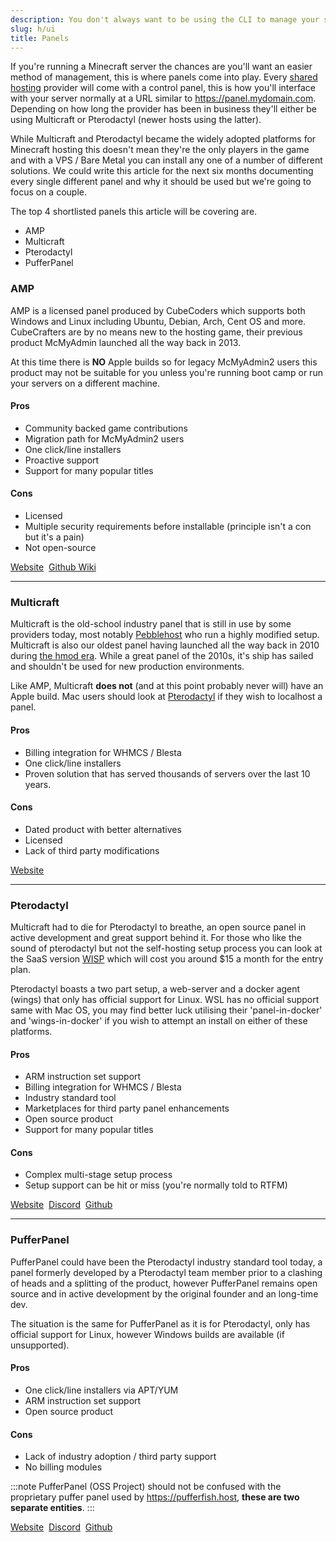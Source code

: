 ```yaml
---
description: You don't always want to be using the CLI to manage your server, consider a web panel and share the responsibility with your other administrators.
slug: h/ui
title: Panels
---
```


If you're running a Minecraft server the chances are you'll want an easier method of management, this is where panels come into play. Every [shared hosting](types#shared-hosting) provider will come with a control panel, this is how you'll interface with your server normally at a URL similar to https://panel.mydomain.com. Depending on how long the provider has been in business they'll either be using Multicraft or Pterodactyl (newer hosts using the latter). 

While Multicraft and Pterodactyl became the widely adopted platforms for Minecraft hosting this doesn't mean they're the only players in the game and with a VPS / Bare Metal you can install any one of a number of different solutions. We could write this article for the next six months documenting every single different panel and why it should be used but we're going to focus on a couple.

The top 4 shortlisted panels this article will be covering are.

-   AMP
-   Multicraft
-   Pterodactyl
-   PufferPanel

### AMP

AMP is a licensed panel produced by CubeCoders which supports both Windows and Linux including Ubuntu, Debian, Arch, Cent OS and more. CubeCrafters are by no means new to the hosting game, their previous product McMyAdmin launched all the way back in 2013.

At this time there is **NO** Apple builds so for legacy McMyAdmin2 users this product may not be suitable for you unless you're running boot camp or run your servers on a different machine.

#### Pros

-   Community backed game contributions
-   Migration path for McMyAdmin2 users
-   One click/line installers
-   Proactive support
-   Support for many popular titles

#### Cons

-   Licensed
-   Multiple security requirements before installable (principle isn't a con but it's a pain)
-   Not open-source

<div>
<a class="button button--outline button--primary" href="https://cubecoders.com/AMP">Website</a>&nbsp;
<a class="button button--outline button--primary" href="https://github.com/CubeCoders/AMP/wiki">Github Wiki</a>
</div>

* * *

### Multicraft

Multicraft is the old-school industry panel that is still in use by some providers today, most notably [Pebblehost](https://pebblehost.com) who run a highly modified setup.  Multicraft is also our oldest panel having launched all the way back in 2010 during [the hmod era](https://github.com/traitor/Minecraft-Server-Mod). While a great panel of the 2010s, it's ship has sailed and shouldn't be used for new production environments.

Like AMP, Multicraft **does not** (and at this point probably never will) have an Apple build. Mac users should look at [Pterodactyl](#pterodactyl) if they wish to localhost a panel.

#### Pros

-   Billing integration for WHMCS / Blesta
-   One click/line installers
-   Proven solution that has served thousands of servers over the last 10 years.

#### Cons

-   Dated product with better alternatives
-   Licensed
-   Lack of third party modifications

<div>
<a class="button button--outline button--primary" href="https://www.multicraft.org/">Website</a>
</div>

* * *

### Pterodactyl

Multicraft had to die for Pterodactyl to breathe, an open source panel in active development and great support behind it. For those who like the sound of pterodactyl but not the self-hosting setup process you can look at the SaaS version [WISP](https://wisp.gg) which will cost you around $15 a month for the entry plan.

Pterodactyl boasts a two part setup, a web-server and a docker agent (wings) that only has official support for Linux. WSL has no official support same with Mac OS, you may find better luck utilising their 'panel-in-docker' and 'wings-in-docker' if you wish to attempt an install on either of these platforms.

#### Pros

-   ARM instruction set support
-   Billing integration for WHMCS / Blesta
-   Industry standard tool
-   Marketplaces for third party panel enhancements
-   Open source product
-   Support for many popular titles

#### Cons

-   Complex multi-stage setup process
-   Setup support can be hit or miss (you're normally told to RTFM)

<div>
<a class="button button--outline button--primary" href="https://pterodactyl.io">Website</a>&nbsp;
<a class="button button--outline button--primary" href="https://discord.gg/pterodactyl">Discord</a>&nbsp;
<a class="button button--outline button--primary" href="https://github.com/pterodactyl/panel">Github</a>
</div>

* * *

### PufferPanel

PufferPanel could have been the Pterodactyl industry standard tool today, a panel formerly developed by a Pterodactyl team member prior to a clashing of heads and a splitting of the product, however PufferPanel remains open source and in active development by the original founder and an long-time dev. 

The situation is the same for PufferPanel as it is for Pterodactyl, only has official support for Linux, however Windows builds are available (if unsupported).

#### Pros

-   One click/line installers via APT/YUM
-   ARM instruction set support
-   Open source product

#### Cons

-   Lack of industry adoption / third party support
-   No billing modules

:::note
PufferPanel (OSS Project) should not be confused with the proprietary puffer panel used by https://pufferfish.host, **these are two separate entities**.
:::

<div>
<a class="button button--outline button--primary" href="https://www.pufferpanel.com/">Website</a>&nbsp;
<a class="button button--outline button--primary" href="https://discord.gg/v8dz49e">Discord</a>&nbsp;
<a class="button button--outline button--primary" href="https://github.com/pufferpanel/pufferpanel">Github</a>
</div>
